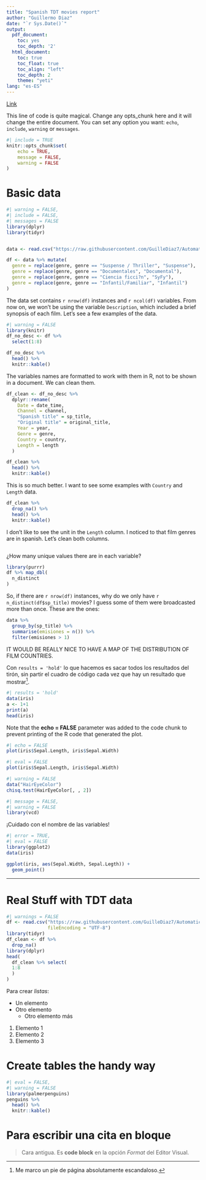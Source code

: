 ```yaml
---
title: "Spanish TDT movies report"
author: "Guillermo Diaz"
date: "`r Sys.Date()`"
output:
  pdf_document:
    toc: yes
    toc_depth: '2'
  html_document:
    toc: true
    toc_float: true
    toc_align: "left"
    toc_depth: 2
    theme: "yeti"
lang: "es-ES"
---
```


[Link](https://github.com/GuilleDiaz7)

This line of code is quite magical. Change any opts_chunk here and it will change the entire document. You can set any option you want: `echo`, `include`, `warning` or `messages`.

```r
#| include = TRUE
knitr::opts_chunk$set(
	echo = TRUE,
	message = FALSE,
	warning = FALSE
)
```

# Basic data

```r
#| warning = FALSE,
#| include = FALSE,
#| messages = FALSE
library(dplyr)
library(tidyr)


data <- read.csv("https://raw.githubusercontent.com/GuilleDiaz7/Automatic-Web-Scraping-of-Spanish-TDT-Films/main/data/pelis_tv_hoy.csv", fileEncoding = 'UTF-8')

df <- data %>% mutate(
  genre = replace(genre, genre == "Suspense / Thriller", "Suspense"),
  genre = replace(genre, genre == "Documentales", "Documental"),
  genre = replace(genre, genre == "Ciencia ficci?n", "SyFy"),
  genre = replace(genre, genre == "Infantil/Familiar", "Infantil")
)
```

The data set contains `r nrow(df)` instances and `r ncol(df)` variables. From now on, we won't be using the variable `Description`, which included a brief synopsis of each film. Let's see a few examples of the data.

```r
#| warning = FALSE
library(knitr)
df_no_desc <- df %>% 
  select(1:8)

df_no_desc %>% 
  head() %>% 
  knitr::kable()
```

The variables names are formatted to work with them in R, not to be shown in a document. We can clean them.


```r
df_clean <- df_no_desc %>% 
  dplyr::rename(
    Date = date_time,
    Channel = channel,
    "Spanish title" = sp_title,
    "Original title" = original_title,
    Year = year,
    Genre = genre,
    Country = country,
    Length = length
  )

df_clean %>% 
  head() %>% 
  knitr::kable()
```

This is so much better. I want to see some examples with `Country` and `Length` data.

```r
df_clean %>% 
  drop_na() %>%
  head() %>% 
  knitr::kable()
```

I don't like to see the unit in the `Length` column. I noticed to that film genres are in spanish. Let's clean both columns.

```r

```


¿How many unique values there are in each variable?

```r
library(purrr)
df %>% map_dbl(
  n_distinct
)
```

So, if there are `r nrow(df)` instances, why do we only have `r n_distinct(df$sp_title)` movies? I guess some of them were broadcasted more than once. These are the ones:

```r
data %>% 
  group_by(sp_title) %>% 
  summarise(emisiones = n()) %>% 
  filter(emisiones > 1)

```

IT WOULD BE REALLY NICE TO HAVE A MAP OF THE DISTRIBUTION OF FILM COUNTRIES.






Con `results = 'hold'` lo que hacemos es sacar todos los resultados del tirón, sin partir el cuadro de código cada vez que hay un resultado que mostrar[^1].




[^1]: Me marco un pie de página absolutamente escandaloso.

```r
#| results = 'hold'
data(iris)
a <- 1+1
print(a)
head(iris)
```

Note that the **echo = FALSE** parameter was added to the code chunk to prevent printing of the R code that generated the plot.

```r
#| echo = FALSE
plot(iris$Sepal.Length, iris$Sepal.Width)

```

```r
#| eval = FALSE
plot(iris$Sepal.Length, iris$Sepal.Width)
```

```r
#| warning = FALSE
data("HairEyeColor")
chisq.test(HairEyeColor[, , 2])
```

```r
#| message = FALSE,
#| warning = FALSE
library(vcd)

```

¡Cuidado con el nombre de las variables!

```r
#| error = TRUE,
#| eval = FALSE
library(ggplot2)
data(iris)

ggplot(iris, aes(Sepal.Width, Sepal.Legth)) +
  geom_point()
```

------------------------------------------------------------------------

# Real Stuff with TDT data

```r
#| warnings = FALSE
df <- read.csv("https://raw.githubusercontent.com/GuilleDiaz7/Automatic-Web-Scraping-of-Spanish-TDT-Films/main/data/pelis_tv_hoy.csv",
               fileEncoding = "UTF-8")
library(tidyr)
df_clean <- df %>% 
  drop_na()
library(dplyr)
head(
  df_clean %>% select(
  1:8
  )
)

```

Para crear *listas*:

-   Un elemento
-   Otro elemento
    -   Otro elemento más

1.  Elemento 1
2.  Elemento 2
3.  Elemento 3

# Create tables the handy way

```r
#| eval = FALSE,
#| warning = FALSE
library(palmerpenguins)
penguins %>% 
  head() %>% 
  knitr::kable()
```

# Para escribir una cita en bloque

> Cara antigua. Es **code block** en la opción *Format* del Editor Visual.

